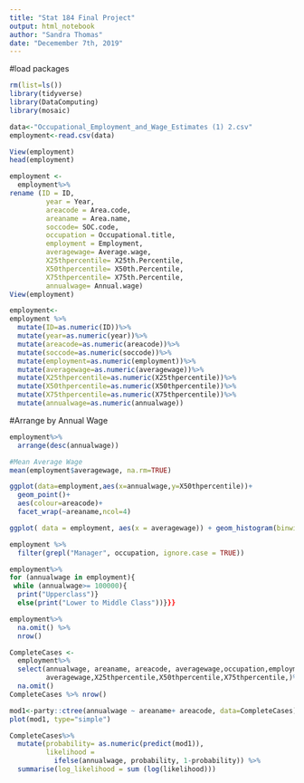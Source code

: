 ```yaml
---
title: "Stat 184 Final Project"
output: html_notebook
author: "Sandra Thomas"
date: "Decemember 7th, 2019"
---
```



#load packages
```r
rm(list=ls())
library(tidyverse)
library(DataComputing)
library(mosaic)
```

```r
data<-"Occupational_Employment_and_Wage_Estimates (1) 2.csv"
employment<-read.csv(data)
```

```r
View(employment)
head(employment)
```


```r
employment <-
  employment%>%
rename (ID = ID, 
         year = Year,
         areacode = Area.code,
         areaname = Area.name, 
         soccode= SOC.code,
         occupation = Occupational.title,
         employment = Employment, 
         averagewage= Average.wage,
         X25thpercentile= X25th.Percentile,
         X50thpercentile= X50th.Percentile,
         X75thpercentile= X75th.Percentile,
         annualwage= Annual.wage)
View(employment)
```


```r
employment<-
employment %>%
  mutate(ID=as.numeric(ID))%>%
  mutate(year=as.numeric(year))%>%
  mutate(areacode=as.numeric(areacode))%>%
  mutate(soccode=as.numeric(soccode))%>%
  mutate(employment=as.numeric(employment))%>%
  mutate(averagewage=as.numeric(averagewage))%>%
  mutate(X25thpercentile=as.numeric(X25thpercentile))%>%
  mutate(X50thpercentile=as.numeric(X50thpercentile))%>%
  mutate(X75thpercentile=as.numeric(X75thpercentile))%>%
  mutate(annualwage=as.numeric(annualwage))
```


#Arrange by Annual Wage 
```r
employment%>%
  arrange(desc(annualwage))
```

```r
#Mean Average Wage 
mean(employment$averagewage, na.rm=TRUE)

```

```r
ggplot(data=employment,aes(x=annualwage,y=X50thpercentile))+
  geom_point()+
  aes(colour=areacode)+
  facet_wrap(~areaname,ncol=4) 
```

```r
ggplot( data = employment, aes(x = averagewage)) + geom_histogram(binwidth = 5.6) + labs(title = "") + theme(legend.position = "right") 
```


```r
employment %>% 
  filter(grepl("Manager", occupation, ignore.case = TRUE)) 

```

```r
employment%>%
for (annualwage in employment){
 while (annualwage>= 100000){
  print("Upperclass")}
  else(print("Lower to Middle Class"))}}}
```


```r
employment%>%
  na.omit() %>%
  nrow()

CompleteCases <-
  employment%>%
  select(annualwage, areaname, areacode, averagewage,occupation,employment,
         averagewage,X25thpercentile,X50thpercentile,X75thpercentile,)%>%
  na.omit()
CompleteCases %>% nrow()

mod1<-party::ctree(annualwage ~ areaname+ areacode, data=CompleteCases)
plot(mod1, type="simple")

CompleteCases%>%
  mutate(probability= as.numeric(predict(mod1)), 
         likelihood =
           ifelse(annualwage, probability, 1-probability)) %>%
  summarise(log_likelihood = sum (log(likelihood)))
```









